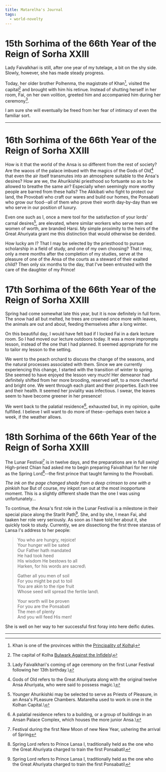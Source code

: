 ```yaml
---
title: Matarelha's Journal
tags:
  - world-novelty
---
```



# 15th Sorhima of the 66th Year of the Reign of Sorha XXIII

Lady Faivalkhari is still, after one year of my tutelage, a bit on the shy side. Slowly, however, she has made steady progress.

Today, her older brother Polhenma, the magistrate of Khan[^1], visited the capital[^2] and brought with him his retinue. Instead of shutting herself in her room, Fai, on her own volition, greeted him and accompanied him during her ceremony[^3].

I am sure she will eventually be freed from her fear of intimacy of even the familiar sort.

___

# 16th Sorhima of the 66th Year of the Reign of Sorha XXIII

How is it that the world of the Ansa is so different from the rest of society? Are the waoos of the palace imbued with the magics of the Gods of Old[^4] that even the air itself transmutes into an atmosphere suitable to the Ansa's desires? How are we, the Ahurikishki priesthood so fortuante so as to be allowed to breathe the same air? Especially when seemingly more worthy people are barred from these halls? The Akkibati who fight to protect our land, the Provobati who craft our wares and build our homes, the Ponsabati who grow our food--all of them who prove their worth day-by-day than we who serve in our position of luxury.

Even one such as I, once a mere tool for the satisfaction of your lords' carnal desires[^5], are elevated, where similar workers who serve men and women of worth, are branded Harsi. My simple proximity to the heirs of the Great Ahuriyata grant me this distinction that would otherwise be derided.

How lucky am I? That I may be selected by the priesthood to pursue scholarship in a field of study, and one of my own choosing? That I may, only a mere months after the completion of my studies, serve at the pleasure of one of the Ansa of the courts as a steward of their exalted child? Then only six months to the day, that I've been entrusted with the care of the daughter of my Prince!

# 17th Sorhima of the 66th Year of the Reign of Sorha XXIII

Spring had come somewhat late this year, but it is now definitely in full form. The snow had all but melted, he trees are crowned once more with leaves, the animals are out and about, feeding themselves after a long winter.

On this beautiful day, I would have felt bad if I locked Fai in a dark lecture room. So I had moved our lecture outdoors today.  It was a more impromptu lesson, instead of the one that I had planned. It seemed appropriate for me to tailor my lesson to the setting.

We went to the peach orchard to discuss the change of the seasons, and the natural processes associated with them. Since we are currently experiencing this change, I started with the transition of winter to spring. She seemed to have enjoyed the lesson very much! Her demeanor had definitely shifted from her more brooding, reserved self, to a more cheerful and bright one. We went through each plant and their properties. Each tree and their health. It seemed her joviality was infectious. I swear, the leaves seem to have become greener in her presence!

We went back to the palatial residence[^6], exhausted but, in my opinion, quite fulfilled. I believe I will want to do more of these--perhaps even twice a week, if the weather allows.

# 18th Sorhima of the 66th Year of the Reign of Sorha XXIII

The Lunar Festival[^7] is in twelve days, and the preparations are in full swing! High-priest Chian had asked me to begin preparing Faivalhhari for her role as the Spring Lord[^8]--the first prince that taught farming to the Provobati.

*The ink on the page changed shade from a deep crimson to one with a pinkish hue*
But of course, my inkpot ran out at the most inopportune moment. This is a slightly different shade than the one I was using unfortunately...

To continue, the Ansa's first role in the Lunar Festival is a milestone in their special place along the Starlit Path[^8]. She, and by she, I mean Fai, ahd taaken her role very seriously. As soon as I have told her about it, she quickly took to study. Currently, we are dissectiong the first three stanzas of Lansa I's address to her people:

  > You who are hungry, rejoice!\
  > Your hunger will be sated\
  > Our Father hath mandated\
  > He had took heed\
  > His wisdom He bestows to all\
  > Harken, for his words are sacred\
  > 
  > Gather all you men of soil\
  > For you might be put to toil\
  > You are akin to the ripe fruit\
  > Whose seed will spread the fertile land\
  > 
  > Your worth will be proven\
  > For you are the Ponsabati\
  > The men of plenty\
  > And you will feed His men!

She is well on her way to her successful first foray into here deific duties.


___

[^1]: Khan is one of the provinces within the [Principality of Kolha](../locations/kolha.mdx)\
[^2]: The capital of Kolha [Bulwark Against the Infidels](../locations/bulwark-against-the-infidels.mdx)\
[^3]: Lady Faivalkhari's coming of age ceremony on the first Lunar Festival following her 13th birthday.\ 
[^4]: Gods of Old refers to the Great Ahuriyata along with the original twelve Ansa Ahuriyata, who were said to possess magic.\
[^5]: Younger Ahurikishki may be selected to serve as Priests of Pleasure, in an Ansa's PLeasure Chambers. Matarelha used to work in one in the Kolhan Capital.\
[^6]: A palatial residence refers to a building, or a group of buildings in an Ansan Palace Complex, which houses the more junior Ansa.\
[^7]: Festival during the first New Moon of new New Year, ushering the arrival of Spring
[^8]: Spring Lord refers to Prince Lansa I, traditionally held as the one who the Great Ahuriyata charged to train the first Ponsabati\